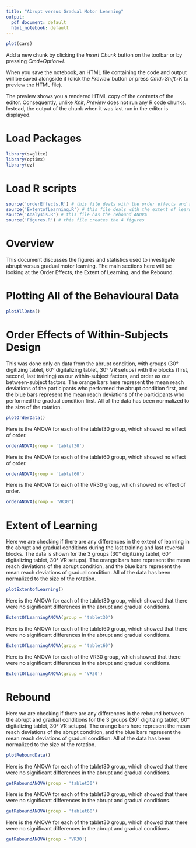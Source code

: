 ```yaml
---
title: "Abrupt versus Gradual Motor Learning"
output:
  pdf_document: default
  html_notebook: default
---
```



```r
plot(cars)
```

Add a new chunk by clicking the *Insert Chunk* button on the toolbar or by pressing *Cmd+Option+I*.

When you save the notebook, an HTML file containing the code and output will be saved alongside it (click the *Preview* button or press *Cmd+Shift+K* to preview the HTML file). 

The preview shows you a rendered HTML copy of the contents of the editor. Consequently, unlike *Knit*, *Preview* does not run any R code chunks. Instead, the output of the chunk when it was last run in the editor is displayed.

# Load Packages

```r
library(svglite)
library(optimx)
library(ez)
```


# Load R scripts

```r
source('orderEffects.R') # this file deals with the order effects and runs the ANOVA
source('ExtentofLearning.R') # this file deals with the extent of learning and runs the ANOVA
source('Analysis.R') # this file has the rebound ANOVA
source('Figures.R') # this file creates the 4 figures

```


# Overview

This document discusses the figures and statistics used to investigate abrupt versus gradual motor learning. The main sections here will be looking at the Order Effects, the Extent of Learning, and the Rebound.


# Plotting All of the Behavioural Data

```r
plotAllData()
```


# Order Effects of Within-Subjects Design

This was done only on data from the abrupt condition, with groups (30° digitizing tablet, 60° digitalizing tablet, 30° VR setups) with the blocks (first, second, last training) as our within-subject factors, and order as our between-subject factors. The orange bars here represent the mean reach deviations of the participants who performed the abrupt condition first, and the blue bars represent the mean reach deviations of the participants who performed the gradual condition first. All of the data has been normalized to the size of the rotation.  

```r
plotOrderData()
```


Here is the ANOVA for each of the tablet30 group, which showed no effect of order. 
```r
orderANOVA(group = 'tablet30')
```

Here is the ANOVA for each of the tablet60 group, which showed no effect of order. 
```r
orderANOVA(group = 'tablet60')
```

Here is the ANOVA for each of the VR30 group, which showed no effect of order. 
```r
orderANOVA(group = 'VR30')

```


# Extent of Learning

Here we are checking if there are any differences in the extent of learning in the abrupt and gradual conditions during the last training and last reversal blocks. The data is shown for the 3 groups (30° digitizing tablet, 60° digitalizing tablet, 30° VR setups). The orange bars here represent the mean reach deviations of the abrupt condition, and the blue bars represent the mean reach deviations of gradual condition. All of the data has been normalized to the size of the rotation. 


```r
plotExtentofLearning()
```

Here is the ANOVA for each of the tablet30 group, which showed that there were no significant differences in the abrupt and gradual conditions. 
```r
ExtentOfLearningANOVA(group = 'tablet30')
```

Here is the ANOVA for each of the tablet60 group, which showed that there were no significant differences in the abrupt and gradual conditions. 
```r
ExtentOfLearningANOVA(group = 'tablet60')
```

Here is the ANOVA for each of the VR30 group, which showed that there were no significant differences in the abrupt and gradual conditions. 
```r
ExtentOfLearningANOVA(group = 'VR30')

```



# Rebound

Here we are checking if there are any differences in the rebound between the abrupt and gradual conditions for the 3 groups (30° digitizing tablet, 60° digitalizing tablet, 30° VR setups). The orange bars here represent the mean reach deviations of the abrupt condition, and the blue bars represent the mean reach deviations of gradual condition. All of the data has been normalized to the size of the rotation. 

```r
plotReboundData()
```

Here is the ANOVA for each of the tablet30 group, which showed that there were no significant differences in the abrupt and gradual conditions. 
```r
getReboundANOVA(group = 'tablet30')
```

Here is the ANOVA for each of the tablet30 group, which showed that there were no significant differences in the abrupt and gradual conditions. 
```r
getReboundANOVA(group = 'tablet60')
```

Here is the ANOVA for each of the tablet30 group, which showed that there were no significant differences in the abrupt and gradual conditions. 
```r
getReboundANOVA(group = 'VR30')
```



